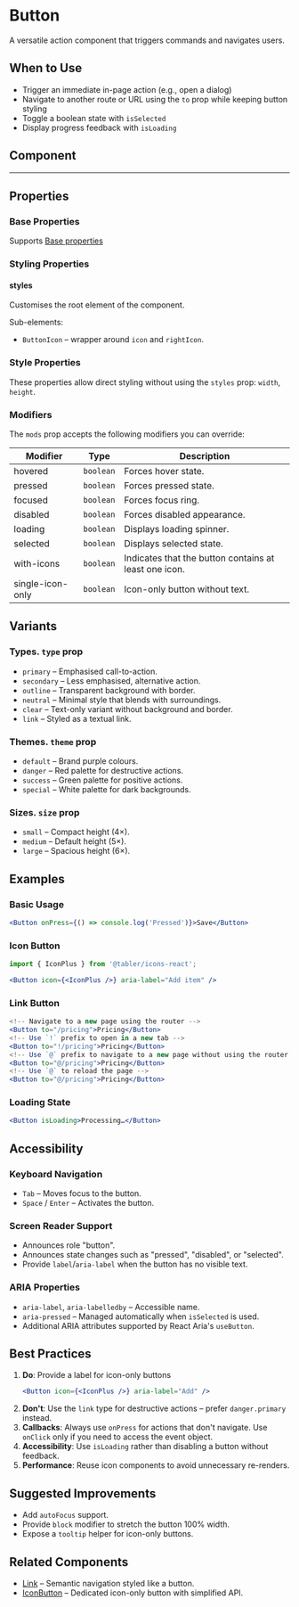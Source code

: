 
<Meta of={ButtonStories} />

# Button

A versatile action component that triggers commands and navigates users.

## When to Use

- Trigger an immediate in-page action (e.g., open a dialog)
- Navigate to another route or URL using the `to` prop while keeping button styling
- Toggle a boolean state with `isSelected`
- Display progress feedback with `isLoading`

## Component

<Story of={ButtonStories.Default} />

---

## Properties

<Controls />

### Base Properties

Supports [Base properties](/docs/tasty-base-properties--docs)

### Styling Properties

#### styles

Customises the root element of the component.

Sub-elements:
- `ButtonIcon` – wrapper around `icon` and `rightIcon`.

### Style Properties

These properties allow direct styling without using the `styles` prop: `width`, `height`.

### Modifiers

The `mods` prop accepts the following modifiers you can override:

| Modifier | Type | Description |
|----------|------|-------------|
| hovered | `boolean` | Forces hover state. |
| pressed | `boolean` | Forces pressed state. |
| focused | `boolean` | Forces focus ring. |
| disabled | `boolean` | Forces disabled appearance. |
| loading | `boolean` | Displays loading spinner. |
| selected | `boolean` | Displays selected state. |
| with-icons | `boolean` | Indicates that the button contains at least one icon. |
| single-icon-only | `boolean` | Icon-only button without text. |

## Variants

### Types. `type` prop

- `primary` – Emphasised call-to-action.
- `secondary` – Less emphasised, alternative action.
- `outline` – Transparent background with border.
- `neutral` – Minimal style that blends with surroundings.
- `clear` – Text-only variant without background and border.
- `link` – Styled as a textual link.

### Themes. `theme` prop

- `default` – Brand purple colours.
- `danger` – Red palette for destructive actions.
- `success` – Green palette for positive actions.
- `special` – White palette for dark backgrounds.

### Sizes. `size` prop

- `small` – Compact height (4×).
- `medium` – Default height (5×).
- `large` – Spacious height (6×).

## Examples

### Basic Usage

```jsx
<Button onPress={() => console.log('Pressed')}>Save</Button>
```

### Icon Button

```jsx
import { IconPlus } from '@tabler/icons-react';

<Button icon={<IconPlus />} aria-label="Add item" />
```

### Link Button

```jsx
<!-- Navigate to a new page using the router -->
<Button to="/pricing">Pricing</Button>
<!-- Use `!` prefix to open in a new tab -->
<Button to="!/pricing">Pricing</Button>
<!-- Use `@` prefix to navigate to a new page without using the router -->
<Button to="@/pricing">Pricing</Button>
<!-- Use `@` to reload the page -->
<Button to="@/pricing">Pricing</Button>
```

### Loading State

```jsx
<Button isLoading>Processing…</Button>
```

## Accessibility

### Keyboard Navigation

- `Tab` – Moves focus to the button.
- `Space` / `Enter` – Activates the button.

### Screen Reader Support

- Announces role "button".
- Announces state changes such as "pressed", "disabled", or "selected".
- Provide `label`/`aria-label` when the button has no visible text.

### ARIA Properties

- `aria-label`, `aria-labelledby` – Accessible name.
- `aria-pressed` – Managed automatically when `isSelected` is used.
- Additional ARIA attributes supported by React Aria's `useButton`.

## Best Practices

1. **Do**: Provide a label for icon-only buttons
   ```jsx
   <Button icon={<IconPlus />} aria-label="Add" />
   ```
2. **Don't**: Use the `link` type for destructive actions – prefer `danger.primary` instead.
3. **Callbacks**: Always use `onPress` for actions that don't navigate. Use `onClick` only if you need to access the event object.
4. **Accessibility**: Use `isLoading` rather than disabling a button without feedback.
5. **Performance**: Reuse icon components to avoid unnecessary re-renders.

## Suggested Improvements

- Add `autoFocus` support.
- Provide `block` modifier to stretch the button 100% width.
- Expose a `tooltip` helper for icon-only buttons.

## Related Components

- [Link](/components/Link) – Semantic navigation styled like a button.
- [IconButton](/components/IconButton) – Dedicated icon-only button with simplified API.
